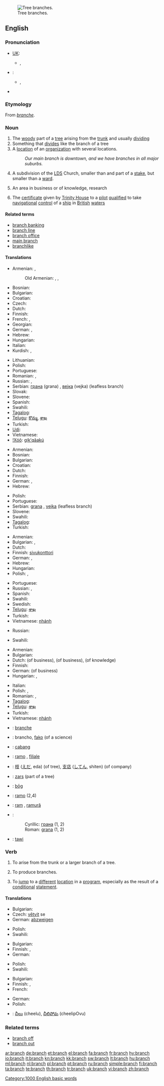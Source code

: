 {{wikipedia|branch (disambiguation)}}
[[Image:Acacia constricta branch.jpg|thumb|Tree branches.]]
==English==

===Pronunciation===
* [[w:RP|UK]]:
** {{IPA|/brɑ:nʧ/}}, {{SAMPA|/brA:ntS/}}
* {{a|GenAM}}:
** {{IPA|/brænʧ/}}, {{SAMPA|/br{ntS/}}
* {{audio|en-us-branch.ogg|Audio (US)}}
*: {{rhymes|ɑːntʃ}}

===Etymology===
From {{etyl|fro}} ''[[branche]]''.

===Noun===
{{en-noun|es}}
{{wikipedia}}

# The [[woody]] part of a [[tree]] arising from the [[trunk]] and usually [[dividing]]
# Something that [[divide]]s like the branch of a tree
# A [[location]] of an [[organization]] with several locations.
#: ''Our main branch is downtown, and we have branches in all major suburbs.''
# {{context|Mormonism}} A subdivision of the [[LDS]] Church, smaller than and part of a [[stake]], but smaller than a [[ward]].
# An area in business or of knowledge, research
# {{nautical}} The [[certificate]] given by [[Trinity House]] to a [[pilot]] [[qualified]] to take [[navigational]] [[control]] of a [[ship]] in [[British]] [[water]]s

====Related terms====
* [[branch banking]]
* [[branch line]]
* [[branch office]]
* [[main branch]]
* [[branchlike]]

====Translations====
{{trans-top|woody part of a tree arising from the trunk and usually dividing}}
* Armenian: {{t-|hy|ճյուղ|tr=č̣yuġ}}, {{t-|hy|ոստ|tr=ost}}
*: Old Armenian: {{tø|xcl|ճիւղ|tr=čiwł|sc=Armn|xs=Old Armenian}}, {{tø|xcl|ոստ|tr=ost|sc=Armn|xs=Old Armenian}}, {{tø|xcl|կողր|tr=kołr|sc=Armn|xs=Old Armenian}}
* Bosnian: {{t-|bs|grana|f}}
* Bulgarian: {{t+|bg|клон|m}}
* Croatian: {{t-|hr|grana|f}}
* Czech: {{t-|cs|větev|f}}
* Dutch: {{t+|nl|tak}}
* Finnish: {{t+|fi|oksa}}
* French: {{t+|fr|branche}}, {{t+|fr|rameau}}
* Georgian: {{t|ka|შტო|tr=što|sc=Geor}}
* German: {{t+|de|Ast|m}}, {{t+|de|Zweig|m}}
* Hebrew: {{t-|he|ענף|m|tr=anaf}}
* Hungarian: {{t+|hu|ág}}
* Italian: {{t+|it|ramo}}
* Kurdish: {{ku-Arab|[[چرۆ]]}}, {{ku-Arab|[[لق]]}}
{{trans-mid}}
* Lithuanian: {{t+|lt|šaka|f|xs=Lithuanian}}
* Polish: {{t+|pl|gałąź|f}}
* Portuguese: {{t+|pt|galho|m}}
* Romanian: {{t+|ro|ram|n}}, {{t-|ro|ramură|f}}
* Russian: {{t+|ru|ветвь|f}}, {{t+|ru|ветка|f}}
* Serbian: [[грана]] (grana) {{f}}, [[вејка]] (vejka) {{f}} (leafless branch)
* Slovak: {{t-|sk|vetva|f}}
* Slovene: {{t+|sl|veja|f}}
* Spanish: {{t+|es|ramo|m}}
* Swahili: {{t+|sw|tanzu|xs=Swahili}}
* [[Tagalog]]: {{t-|tl|sanga|xs=Tagalog}}
* [[Telugu]]: [[కొమ్మ]], [[శాఖ]]
* Turkish: {{t+|tr|dal}}
* [[Udi]]: {{tø|udi|чӀугъ}}
* Vietnamese: {{t+|vi|nhánh|xs=Vietnamese}}
* [[!Xóõ]]: [[gǀkʻqāakú]]
{{trans-bottom}}

{{trans-top|something that divides like the branch of a tree}}
* Armenian: {{t-|hy|ճյուղ|tr=č̣yuġ}}
* Bosnian: {{t-|bs|grana|f}}
* Bulgarian: {{t|bg|разклонение|n}}
* Croatian: {{t-|hr|grana|f}}
* Dutch: {{t+|nl|tak}}
* Finnish: {{t-|fi|haara}}
* German: {{t+|de|Ästelung|m}}, {{t+|de|Zweigung|m}}
* Hebrew: {{t-|he|ענף|m|tr=anaf}}
{{trans-mid}}
* Polish: {{t|pl|rozgałęzienie|n}}
* Portuguese: {{t+|pt|ramo|m}}
* Serbian: [[grana]] {{f}}, [[vejka]] {{f}} (leafless branch)
* Slovene: {{t+|sl|veja|f}}
* Swahili: {{t+|sw|tanzu|xs=Swahili}}
* [[Tagalog]]: {{t|tl|sangay|xs=Tagalog}}
* Turkish: {{t+|tr|dal}}
{{trans-bottom}}

{{trans-top|office of an organization with several locations}}
* Armenian: {{t-|hy|մասնաճյուղ|tr=masnač̣yuġ}}
* Bulgarian: {{t+|bg|клон|m}},  {{t+|bg|филиал|m}}
* Dutch: {{t+|nl|filiaal}}
* Finnish: [[sivukonttori]]
* German: {{t+|de|Zweigstelle|f}}, {{t+|de|Filiale|f}}
* Hebrew: {{t-|he|סניף|m|tr=snif}}
* Hungarian: {{t+|hu|fiók}}
* Polish: {{t|pl|oddział}}, {{t+|pl|filia}}
{{trans-mid}}
* Portuguese: {{t+|pt|filial|f}}
* Russian: {{t+|ru|отделение|n}}, {{t+|ru|филиал|m}}
* Spanish: {{t-|es|sucursal|f}}
* Swahili: {{t+|sw|tanzu|xs=Swahili}}
* Swedish: {{t-|sv|filial}}
* [[Telugu]]: [[శాఖ]]
* Turkish: {{t+|tr|şube}}
* Vietnamese: [[nhánh]]
{{trans-bottom}}

{{trans-top|subdivision of the LDS Church}}
* Russian: {{t+|ru|приход|m}}
{{trans-mid}}
* Swahili: {{t+|sw|tanzu|xs=Swahili}}
{{trans-bottom}}

{{trans-top|an area in business or of knowledge, research}}
* Armenian: {{t-|hy|ճյուղ|tr=č̣yuġ}}
* Bulgarian: {{t+|bg|област|f}}
* Dutch: {{t+|nl|branch}} (of business), {{t|nl|bedrijfstak}} (of business), {{t+|nl|vakgebied}} (of knowledge)
* Finnish: {{t+|fi|ala}}
* German: {{t+|de|Branche|f}} (of business)
* Hungarian: {{t-|hu|üzletág}}, {{t-|hu|szak}}
{{trans-mid}}
* Italian: {{t+|it|branca|f}}
* Polish: {{t+|pl|gałąź|f}}, {{t|pl|dział|m}}
* Romanian: {{t+|ro|ram|n}}, {{t-|ro|ramură|f}}
* [[Tagalog]]: {{t|tl|sangay|xs=Tagalog}}
* [[Telugu]]: [[శాఖ]]
* Turkish: {{t+|tr|dal}}
* Vietnamese: [[nhánh]]
{{trans-bottom}}

{{trans-top|certificate given by Trinity House to a pilot qualified to take navigational control of a ship in British waters}}
{{trans-mid}}
{{trans-bottom}}

{{checktrans-top}}
* {{ttbc|French}}: [[branche]] {{f}}
* {{ttbc|Ido}}: brancho, [[fako]] (of a science)
* {{ttbc|Indonesian}}: [[cabang]]
* {{ttbc|Italian}}: [[ramo]] {{m}}, [[filiale]] {{f}}
* {{ttbc|Japanese}}: [[枝]] ([[えだ]], eda) (of tree), [[支店]] ([[してん]], shiten) (of company)
* {{ttbc|Latvian}}: [[zars]] {{m}} (part of a tree)
* {{ttbc|Old English}}: [[bog|bōg]] {{n}}
* {{ttbc|Portuguese}}: [[ramo]] {{m}} (2,4)
* {{ttbc|Romanian}}: [[ram]] {{n}}, [[ramură]] {{f}}
* {{ttbc|Serbian}}:
*: Cyrillic: [[грана#Serbian|грана]] {{f}} (1, 2)
*: Roman: [[grana#Serbian|grana]] {{f}} (1, 2)
* {{ttbc|Swahili}}: [[tawi]]
{{trans-bottom}}

===Verb===
{{en-verb|branch|es}}

# {{context|intransitive}} To arise from the trunk or a larger branch of a tree.
# {{context|intransitive}} To produce branches.
# {{context|intransitive|computing}} To [[jump]] to a [[different]] [[location]] in a [[program]], especially as the result of a [[conditional]] [[statement]].

====Translations====
{{trans-top|to arise from the trunk or a larger branch of a tree}}
* Bulgarian: {{t|bg|разклонявам се}}
* Czech: [[větvit]] se
* German: [[abzweigen]]
{{trans-mid}}
* Polish: {{t|pl|rozgałęziać się}}
* Swahili: {{t+|sw|tanzu|xs=Swahili}}
{{trans-bottom}}

{{trans-top|to produce branches}}
* Bulgarian: {{t|bg|пускам клони}}
* Finnish: {{t+|fi|haarautua}}, {{t-|fi|haaraantua}}
* German: {{t+|de|verzweigen}}
{{trans-mid}}
* Polish: {{t|pl|rozgałęziać się}}
* Swahili: {{t+|sw|tanzu|xs=Swahili}}
{{trans-bottom}}

{{trans-top|to jump to a different location in a program, especially as the result of a conditional statement}}
* Bulgarian: {{t|bg|разклонявам се}}
* Finnish: {{t+|fi|haarautua}}, {{t-|fi|haaraantua}}
* French: {{t+|fr|brancher}}
{{trans-mid}}
* German: {{t+|de|springen}}
* Polish: {{t|pl|rozgałęziać się}}
{{trans-bottom}}

{{checktrans-top}}
* {{ttbc|Telugu}}: [[చీలు]] (cheelu), [[చీలిపోవు]] (cheelipOvu)
{{checktrans-mid}}
{{checktrans-bottom}}

===Related terms===
* [[branch off]]
* [[branch out]]

[[Category:1000 English basic words]]

[[ar:branch]]
[[de:branch]]
[[et:branch]]
[[el:branch]]
[[fa:branch]]
[[fr:branch]]
[[hy:branch]]
[[io:branch]]
[[it:branch]]
[[kn:branch]]
[[kk:branch]]
[[sw:branch]]
[[lt:branch]]
[[hu:branch]]
[[ml:branch]]
[[nl:branch]]
[[pl:branch]]
[[pt:branch]]
[[ru:branch]]
[[simple:branch]]
[[fi:branch]]
[[ta:branch]]
[[te:branch]]
[[th:branch]]
[[tr:branch]]
[[uk:branch]]
[[vi:branch]]
[[zh:branch]]
